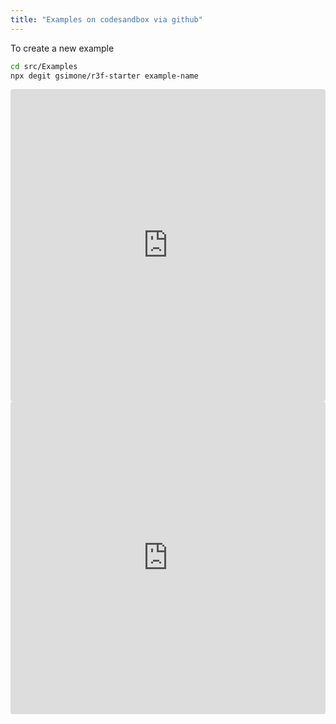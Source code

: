 ```yaml
---
title: "Examples on codesandbox via github"
---
```


To create a new example

```bash
cd src/Examples
npx degit gsimone/r3f-starter example-name
```

<iframe
    src="https://codesandbox.io/embed/github/gsimone/r3f-website/tree/master/src/examples/example-example?fontsize=14&hidenavigation=1&theme=dark"
    style="width:100%; height:500px; border:0; border-radius: 4px; overflow:hidden;"
    title="gsimone/r3f-website"
    allow="accelerometer; ambient-light-sensor; camera; encrypted-media; geolocation; gyroscope; hid; microphone; midi; payment; usb; vr; xr-spatial-tracking"
    sandbox="allow-autoplay allow-forms allow-modals allow-popups allow-presentation allow-same-origin allow-scripts"
></iframe>


<iframe
    src="https://codesandbox.io/embed/github/gsimone/r3f-website/tree/master/src/examples/example-name?fontsize=14&hidenavigation=1&theme=dark"
    style="width:100%; height:500px; border:0; border-radius: 4px; overflow:hidden;"
    title="gsimone/r3f-website"
    allow="accelerometer; ambient-light-sensor; camera; encrypted-media; geolocation; gyroscope; hid; microphone; midi; payment; usb; vr; xr-spatial-tracking"
    sandbox="allow-autoplay allow-forms allow-modals allow-popups allow-presentation allow-same-origin allow-scripts"
></iframe>
